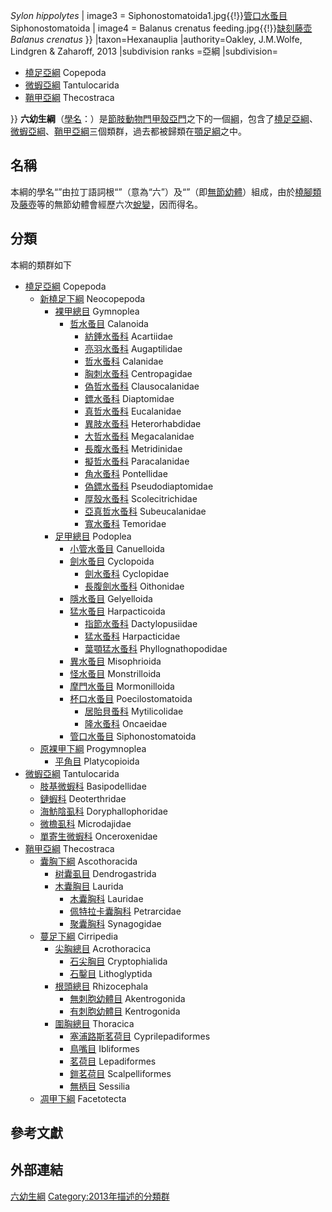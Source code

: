 {{Autotaxobox
|image={{Multiple image|background color=black|border=infobox|image_gap=1|total_width=250|perrow=2/2
| image1 = Copepodkils.jpg{{!}}[[哲水蚤目|哲水蚤目]] Calanoida
| image2 = Sylon hippolytes.jpg{{!}}''Sylon hippolytes''
| image3 = Siphonostomatoida1.jpg{{!}}[[管口水蚤目|管口水蚤目]] Siphonostomatoida
| image4 = Balanus crenatus feeding.jpg{{!}}[[缺刻藤壶|缺刻藤壶]] ''Balanus crenatus''
}}
|taxon=Hexanauplia
|authority=Oakley, J.M.Wolfe, Lindgren & Zaharoff, 2013
|subdivision ranks =亞綱
|subdivision=
*[[橈足亞綱|橈足亞綱]] Copepoda
*[[微蝦亞綱|微蝦亞綱]] Tantulocarida
*[[鞘甲亞綱|鞘甲亞綱]] Thecostraca
}}
'''六幼生綱'''（[[學名|學名]]：{{lang|la|Hexanauplia}}）是[[節肢動物門|節肢動物門]][[甲殼亞門|甲殼亞門]]之下的一個[[綱|綱]]，包含了[[橈足亞綱|橈足亞綱]]、[[微蝦亞綱|微蝦亞綱]]、[[鞘甲亞綱|鞘甲亞綱]]三個類群，過去都被歸類在[[顎足綱|顎足綱]]之中。{{r|Oakley2013|WoRMS}}

==名稱==
本綱的學名“{{lang|la|Hexanauplia}}”由拉丁語詞根“{{lang|la|Hexa}}”（意為“六”）及“{{lang|la|nauplia}}”（即[[無節幼體|無節幼體]]）組成，由於[[橈腳類|橈腳類]]及[[藤壺|藤壺]]等的無節幼體會經歷六次[[蛻變|蛻變]]，因而得名。{{r|Oakley2013}}

==分類==
本綱的類群如下{{r|WoRMS}}
* [[橈足亞綱|橈足亞綱]] Copepoda {{small|Milne Edwards, 1840}}
** [[新橈足下綱|新橈足下綱]] Neocopepoda {{small|Huys & Boxshall, 1991}}
*** [[裸甲總目|裸甲總目]] Gymnoplea {{small|Giesbrecht, 1882}}
**** [[哲水蚤目|哲水蚤目]] Calanoida {{small|Sars G. O., 1903}}
***** [[紡錘水蚤科|紡錘水蚤科]] Acartiidae {{small|Sars G.O., 1903}}
***** [[亮羽水蚤科|亮羽水蚤科]] Augaptilidae {{small|Sars G.O., 1905}}
***** [[哲水蚤科|哲水蚤科]] Calanidae {{small|Dana, 1849}}
***** [[胸刺水蚤科|胸刺水蚤科]] Centropagidae {{small|Giesbrecht, 1893}}
***** [[偽哲水蚤科|偽哲水蚤科]] Clausocalanidae {{small|Giesbrecht, 1893}}
***** [[鏢水蚤科|鏢水蚤科]] Diaptomidae {{small|Giesbrecht, 1850}}
***** [[真哲水蚤科|真哲水蚤科]] Eucalanidae {{small|Giesbrecht, 1893}}
***** [[異肢水蚤科|異肢水蚤科]] Heterorhabdidae {{small|Sars G.O., 1902}}
***** [[大哲水蚤科|大哲水蚤科]] Megacalanidae {{small|Sewell, 1947}}
***** [[長腹水蚤科|長腹水蚤科]] Metridinidae {{small|Matthews, 1961}}
***** [[擬哲水蚤科|擬哲水蚤科]] Paracalanidae {{small|Soh, Ohtsuka, Imabayashi & Suh, 1999}}
***** [[角水蚤科|角水蚤科]] Pontellidae {{small|Dana, 1852}}
***** [[偽鏢水蚤科|偽鏢水蚤科]] Pseudodiaptomidae {{small|Sars G.O., 1902}}
***** [[厚殼水蚤科|厚殼水蚤科]] Scolecitrichidae {{small|Giesbrecht, 1893}}
***** [[亞真哲水蚤科|亞真哲水蚤科]] Subeucalanidae {{small|Giesbrecht, 1893}}
***** [[寬水蚤科|寬水蚤科]] Temoridae {{small|Giesbrecht, 1893}}
*** [[足甲總目|足甲總目]] Podoplea {{small|Giesbrecht, 1882}}
**** [[小管水蚤目|小管水蚤目]] Canuelloida {{small|Khodami et al., 2017}}
**** [[劍水蚤目|劍水蚤目]] Cyclopoida {{small|Burmeister, 1834}}
***** [[劍水蚤科|劍水蚤科]] Cyclopidae {{small|Rafinesque, 1815}}
***** [[長腹劍水蚤科|長腹劍水蚤科]] Oithonidae {{small|Dana, 1853}}
**** [[隱水蚤目|隱水蚤目]] Gelyelloida {{small|Huys, 1988}}
**** [[猛水蚤目|猛水蚤目]] Harpacticoida {{small|Sars M., 1903}}
***** [[指節水蚤科|指節水蚤科]] Dactylopusiidae {{small|Lang, 1936}}
***** [[猛水蚤科|猛水蚤科]] Harpacticidae {{small|Dana, 1846}}
***** [[葉顎猛水蚤科|葉顎猛水蚤科]] Phyllognathopodidae {{small|Gurney, 1932}} 
**** [[異水蚤目|異水蚤目]] Misophrioida {{small|Gurney, 1933}}
**** [[怪水蚤目|怪水蚤目]] Monstrilloida {{small|Sars G.O., 1901}}
**** [[摩門水蚤目|摩門水蚤目]] Mormonilloida {{small|Boxshall, 1979}}
**** [[杯口水蚤目|杯口水蚤目]] Poecilostomatoida {{small|Thorell, 1859}}
***** [[居貽貝蚤科|居貽貝蚤科]] Mytilicolidae {{small|Bocquet & Stock, 1957}} 
***** [[隆水蚤科|隆水蚤科]] Oncaeidae {{small|Giesbrecht, 1893}} 
**** [[管口水蚤目|管口水蚤目]] Siphonostomatoida {{small|Thorell, 1859}}
** [[原裸甲下綱|原裸甲下綱]] Progymnoplea {{small|Lang, 1948}}
*** [[平角目|平角目]] Platycopioida {{small|Fosshagen, 1985}}
* [[微蝦亞綱|微蝦亞綱]] Tantulocarida {{small|Boxshall & Lincoln, 1983}}
** [[肢基微蝦科|肢基微蝦科]] Basipodellidae {{small|Boxshall & Lincoln, 1983}}
** [[鏈蝦科|鏈蝦科]] Deoterthridae {{small|Boxshall & Lincoln, 1987}}
** [[海魴陰虱科|海魴陰虱科]] Doryphallophoridae {{small|Huys, 1991}}
** [[微檐虱科|微檐虱科]] Microdajidae {{small|Boxshall & Lincoln, 1987}}
** [[單寄生微蝦科|單寄生微蝦科]] Onceroxenidae {{small|Huys, 1991}}
* [[鞘甲亞綱|鞘甲亞綱]] Thecostraca {{small|Gruvel, 1905}}
** [[囊胸下綱|囊胸下綱]] Ascothoracida {{small|Lacaze-Duthiers, 1880}}
*** [[树囊虱目|树囊虱目]] Dendrogastrida {{small|Grygier, 1987}}
*** [[木囊胸目|木囊胸目]] Laurida {{small|Grygier, 1987}}
**** [[木囊胸科|木囊胸科]] Lauridae {{small|Gruvel, 1905}}
**** [[佩特拉卡囊胸科|佩特拉卡囊胸科]] Petrarcidae {{small|Gruvel, 1905}}
**** [[聚囊胸科|聚囊胸科]] Synagogidae {{small|Gruvel, 1905}}
** [[蔓足下綱|蔓足下綱]] Cirripedia {{small|Burmeister, 1834}}
*** [[尖胸總目|尖胸總目]] Acrothoracica {{small|Gruvel, 1905}}
**** [[石尖胸目|石尖胸目]] Cryptophialida {{small|Kolbasov, Newman & Hoeg, 2009}}
**** [[石鑿目|石鑿目]] Lithoglyptida {{small|Kolbasov, Newman & Hoeg, 2009}}
*** [[根頭總目|根頭總目]] Rhizocephala {{small|Müller, 1862}}
**** [[無刺胞幼體目|無刺胞幼體目]] Akentrogonida {{small|Häfele, 1911}}
**** [[有刺胞幼體目|有刺胞幼體目]] Kentrogonida {{small|Delage, 1884}}
*** [[圍胸總目|圍胸總目]] Thoracica {{small|Darwin, 1854}}
**** [[塞浦路斯茗荷目|塞浦路斯茗荷目]] Cyprilepadiformes {{small|Buckeridge & Newman, 2006}}
**** [[鳥嘴目|鳥嘴目]] Ibliformes {{small|Buckeridge & Newman, 2006}}
**** [[茗荷目|茗荷目]] Lepadiformes {{small|Buckeridge & Newman, 2006}}
**** [[鎧茗荷目|鎧茗荷目]] Scalpelliformes {{small|Buckeridge & Newman, 2006}}
**** [[無柄目|無柄目]] Sessilia {{small|Lamarck, 1818}}
** [[凋甲下綱|凋甲下綱]] Facetotecta {{small|Grygier, 1985}}

==參考文獻==
{{reflist|refs=
<ref name="Oakley2013">{{cite journal |last1=Oakley |first1=Todd H. |last2=Wolfe |first2=Joanna M. |last3=Lindgren |first3=Annie R. |last4=Zaharoff |first4=Alexander K. |title=Phylotranscriptomics to Bring the Understudied into the Fold: Monophyletic Ostracoda, Fossil Placement, and Pancrustacean Phylogeny |journal=''Molecular Biology and Evolution'' |date=2013-01-01 |volume=30 |issue=1 |pages=215–233 |doi=10.1093/molbev/mss216 |url=https://academic.oup.com/mbe/article/30/1/215/1021983 |language=en |issn=0737-4038 |access-date=2020-09-20 |archive-date=2020-11-11 |archive-url=https://web.archive.org/web/20201111222726/https://academic.oup.com/mbe/article/30/1/215/1021983 |dead-url=no }}</ref>
<ref name="WoRMS">{{WoRMS |id=889925 |title=Hexanauplia |access-date=2020-09-20 }}</ref>
}}

==外部連結==
{{節肢動物門}}
{{taxonbar}}

[[Category:六幼生綱|]]
[[Category:2013年描述的分類群|Category:2013年描述的分類群]]